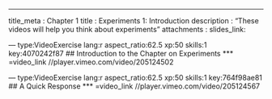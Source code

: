 --- 
title_meta  : Chapter 1
title       : Experiments 1: Introduction
description : "These videos will help you think about experiments"
attachments : 
  slides_link:
  
--- type:VideoExercise lang:r aspect_ratio:62.5 xp:50 skills:1 key:4070242f87
## Introduction to the Chapter on Experiments
*** =video_link
//player.vimeo.com/video/205124502
 
--- type:VideoExercise lang:r aspect_ratio:62.5 xp:50 skills:1 key:764f98ae81
## A Quick Response
*** =video_link
//player.vimeo.com/video/205124567
